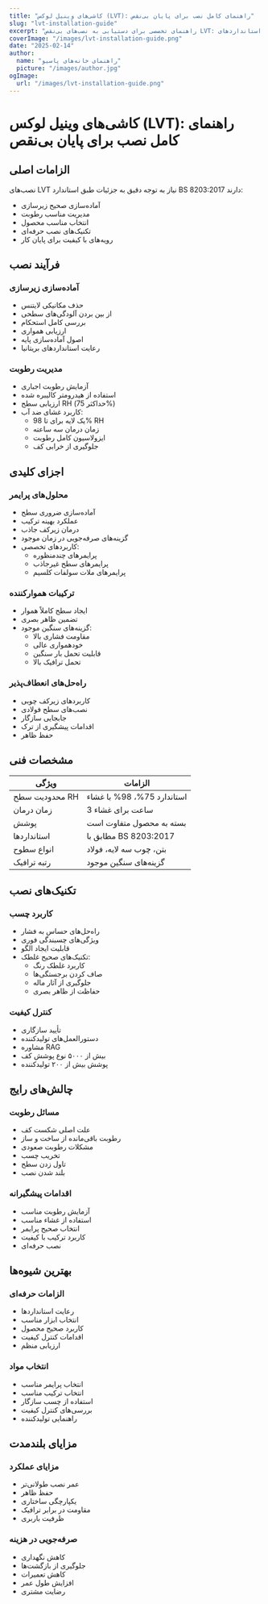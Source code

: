 ```yaml
---
title: "کاشی‌های وینیل لوکس (LVT): راهنمای کامل نصب برای پایان بی‌نقص"
slug: "lvt-installation-guide"
excerpt: "راهنمای تخصصی برای دستیابی به نصب‌های بی‌نقص LVT: از آماده‌سازی زیرسازی تا پایان نهایی، با رعایت استانداردهای BS 8203:2017 برای نتایج ماندگار."
coverImage: "/images/lvt-installation-guide.png"
date: "2025-02-14"
author:
  name: "راهنمای خانه‌های پاسیو"
  picture: "/images/author.jpg"
ogImage:
  url: "/images/lvt-installation-guide.png"
---
```


# کاشی‌های وینیل لوکس (LVT): راهنمای کامل نصب برای پایان بی‌نقص

## الزامات اصلی

نصب‌های LVT نیاز به توجه دقیق به جزئیات طبق استاندارد BS 8203:2017 دارند:

- آماده‌سازی صحیح زیرسازی
- مدیریت مناسب رطوبت
- انتخاب مناسب محصول
- تکنیک‌های نصب حرفه‌ای
- رویه‌های با کیفیت برای پایان کار

## فرآیند نصب

### آماده‌سازی زیرسازی
- حذف مکانیکی لایتنس
- از بین بردن آلودگی‌های سطحی
- بررسی کامل استحکام
- ارزیابی همواری
- اصول آماده‌سازی پایه
- رعایت استانداردهای بریتانیا

### مدیریت رطوبت
- آزمایش رطوبت اجباری
- استفاده از هیدرومتر کالیبره شده
- ارزیابی سطح RH (حداکثر 75%)
- کاربرد غشای ضد آب:
  - یک لایه برای تا 98% RH
  - زمان درمان سه ساعته
  - ایزولاسیون کامل رطوبت
  - جلوگیری از خرابی کف

## اجزای کلیدی

### محلول‌های پرایمر
- آماده‌سازی ضروری سطح
- عملکرد بهینه ترکیب
- درمان زیرکف جاذب
- گزینه‌های صرفه‌جویی در زمان موجود
- کاربردهای تخصصی:
  - پرایمرهای چندمنظوره
  - پرایمرهای سطح غیرجاذب
  - پرایمرهای ملات سولفات کلسیم

### ترکیبات هموارکننده
- ایجاد سطح کاملاً هموار
- تضمین ظاهر بصری
- گزینه‌های سنگین موجود:
  - مقاومت فشاری بالا
  - خودهمواری عالی
  - قابلیت تحمل بار سنگین
  - تحمل ترافیک بالا

### راه‌حل‌های انعطاف‌پذیر
- کاربردهای زیرکف چوبی
- نصب‌های سطح فولادی
- جابجایی سازگار
- اقدامات پیشگیری از ترک
- حفظ ظاهر

## مشخصات فنی

| ویژگی | الزامات |
|-------|----------|
| محدودیت سطح RH | استاندارد 75%، 98% با غشاء |
| زمان درمان | 3 ساعت برای غشاء |
| پوشش | بسته به محصول متفاوت است |
| استانداردها | مطابق با BS 8203:2017 |
| انواع سطوح | بتن، چوب سه لایه، فولاد |
| رتبه ترافیک | گزینه‌های سنگین موجود |

## تکنیک‌های نصب

### کاربرد چسب
- راه‌حل‌های حساس به فشار
- ویژگی‌های چسبندگی فوری
- قابلیت ایجاد الگو
- تکنیک‌های صحیح غلطک:
  - کاربرد غلطک رنگ
  - صاف کردن برجستگی‌ها
  - جلوگیری از آثار ماله
  - حفاظت از ظاهر بصری

### کنترل کیفیت
- تأیید سازگاری
- دستورالعمل‌های تولیدکننده
- مشاوره RAG
- بیش از ۵۰۰۰ نوع پوشش کف
- پوشش بیش از ۲۰۰ تولیدکننده

## چالش‌های رایج

### مسائل رطوبت
- علت اصلی شکست کف
- رطوبت باقی‌مانده از ساخت و ساز
- مشکلات رطوبت صعودی
- تخریب چسب
- تاول زدن سطح
- بلند شدن نصب

### اقدامات پیشگیرانه
- آزمایش رطوبت مناسب
- استفاده از غشاء مناسب
- انتخاب صحیح پرایمر
- کاربرد ترکیب با کیفیت
- نصب حرفه‌ای

## بهترین شیوه‌ها

### الزامات حرفه‌ای
- رعایت استانداردها
- انتخاب ابزار مناسب
- کاربرد صحیح محصول
- اقدامات کنترل کیفیت
- ارزیابی منظم

### انتخاب مواد
- انتخاب پرایمر مناسب
- انتخاب ترکیب مناسب
- استفاده از چسب سازگار
- بررسی‌های کنترل کیفیت
- راهنمایی تولیدکننده

## مزایای بلندمدت

### مزایای عملکرد
- عمر نصب طولانی‌تر
- حفظ ظاهر
- یکپارچگی ساختاری
- مقاومت در برابر ترافیک
- ظرفیت باربری

### صرفه‌جویی در هزینه
- کاهش نگهداری
- جلوگیری از بازگشت‌ها
- کاهش تعمیرات
- افزایش طول عمر
- رضایت مشتری